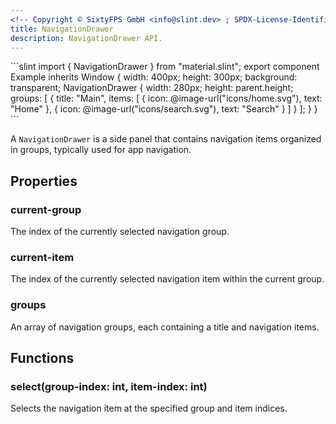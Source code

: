 ```yaml
---
<!-- Copyright © SixtyFPS GmbH <info@slint.dev> ; SPDX-License-Identifier: MIT -->
title: NavigationDrawer
description: NavigationDrawer API.
---
```



<CodeSnippetMD imagePath="/src/assets/generated/navigationdrawer.png" imageWidth="300" imageHeight="200" imageAlt="">
```slint
import { NavigationDrawer } from "material.slint";
export component Example inherits Window {
    width: 400px;
    height: 300px;
    background: transparent;
    NavigationDrawer {
        width: 280px;
        height: parent.height;
        groups: [
            {
                title: "Main",
                items: [
                    { icon: @image-url("icons/home.svg"), text: "Home" },
                    { icon: @image-url("icons/search.svg"), text: "Search" }
                ]
            }
        ];
    }
}
```
</CodeSnippetMD>

A `NavigationDrawer` is a side panel that contains navigation items organized in groups, typically used for app navigation.

## Properties

### current-group
<SlintProperty propName="current-group" typeName="int" propertyVisibility="in-out">
The index of the currently selected navigation group.
</SlintProperty>

### current-item
<SlintProperty propName="current-item" typeName="int" propertyVisibility="in-out">
The index of the currently selected navigation item within the current group.
</SlintProperty>

### groups
<SlintProperty propName="groups" typeName="[struct]" structName="NavigationGroup">
An array of navigation groups, each containing a title and navigation items.
</SlintProperty>

## Functions

### select(group-index: int, item-index: int)
Selects the navigation item at the specified group and item indices.
